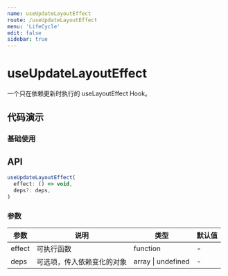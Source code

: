 ```yaml
---
name: useUpdateLayoutEffect
route: /useUpdateLayoutEffect
menu: 'LifeCycle'
edit: false
sidebar: true
---
```



# useUpdateLayoutEffect

一个只在依赖更新时执行的 useLayoutEffect Hook。

## 代码演示

### 基础使用
<JackBox jsCode={Demo1CodeJsx} tsCode={Demo1CodeTsx} demoName='基础使用' description='使用上与 useLayoutEffect 完全相同，只是它忽略了首次渲染，且只在依赖项更新时运行。'>
  <Demo1 />
</JackBox>

## API

```javascript
useUpdateLayoutEffect(
  effect: () => void,
  deps?: deps,
)
```

### 参数

| 参数    | 说明                                         | 类型                   | 默认值 |
|---------|----------------------------------------------|------------------------|--------|
| effect | 可执行函数  | function | -      |
| deps | 可选项，传入依赖变化的对象  | array \| undefined | -      |